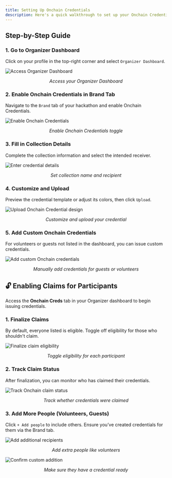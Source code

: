```yaml
---
title: Setting Up Onchain Credentials
description: Here's a quick walkthrough to set up your Onchain Credentials for participants and guests.
---
```


## Step-by-Step Guide

### 1. Go to Organizer Dashboard

Click on your profile in the top-right corner and select <code>Organizer Dashboard</code>.

<img src="/assets/image (183).webp" alt="Access Organizer Dashboard" />
<p align="center"><i>Access your Organizer Dashboard</i></p>



### 2. Enable Onchain Credentials in Brand Tab

Navigate to the <code>Brand</code> tab of your hackathon and enable Onchain Credentials.

<img src="/assets/image (184).webp" alt="Enable Onchain Credentials" />
<p align="center"><i>Enable Onchain Credentials toggle</i></p>



### 3. Fill in Collection Details

Complete the collection information and select the intended receiver.

<img src="/assets/image (185).webp" alt="Enter credential details" />
<p align="center"><i>Set collection name and recipient</i></p>



### 4. Customize and Upload

Preview the credential template or adjust its colors, then click <code>Upload</code>.

<img src="/assets/image (186).webp" alt="Upload Onchain Credential design" />
<p align="center"><i>Customize and upload your credential</i></p>



### 5. Add Custom Onchain Credentials

For volunteers or guests not listed in the dashboard, you can issue custom credentials.

<img src="/assets/image (187).webp" alt="Add custom Onchain credentials" />
<p align="center"><i>Manually add credentials for guests or volunteers</i></p>



## 🔓 Enabling Claims for Participants

Access the <strong>Onchain Creds</strong> tab in your Organizer dashboard to begin issuing credentials.



### 1. Finalize Claims

By default, everyone listed is eligible. Toggle off eligibility for those who shouldn't claim.

<img src="/assets/image (188).webp" alt="Finalize claim eligibility" />
<p align="center"><i>Toggle eligibility for each participant</i></p>



### 2. Track Claim Status

After finalization, you can monitor who has claimed their credentials.

<img src="/assets/image (189).webp" alt="Track Onchain claim status" />
<p align="center"><i>Track whether credentials were claimed</i></p>



### 3. Add More People (Volunteers, Guests)

Click <code>+ Add people</code> to include others. Ensure you’ve created credentials for them via the Brand tab.

<img src="/assets/image (190).webp" alt="Add additional recipients" />
<p align="center"><i>Add extra people like volunteers</i></p>

<img src="/assets/image (191).webp" alt="Confirm custom addition" />
<p align="center"><i>Make sure they have a credential ready</i></p>
